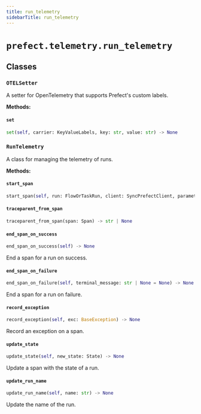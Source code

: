 ```yaml
---
title: run_telemetry
sidebarTitle: run_telemetry
---
```


# `prefect.telemetry.run_telemetry`

## Classes

### `OTELSetter` <sup><a href="https://github.com/prefecthq/prefect/blob/main/src/prefect/telemetry/run_telemetry.py#L35" target="_blank"><Icon icon="github" size="14" /></a></sup>


A setter for OpenTelemetry that supports Prefect's custom labels.


**Methods:**

#### `set` <sup><a href="https://github.com/prefecthq/prefect/blob/main/src/prefect/telemetry/run_telemetry.py#L40" target="_blank"><Icon icon="github" size="14" /></a></sup>

```python
set(self, carrier: KeyValueLabels, key: str, value: str) -> None
```

### `RunTelemetry` <sup><a href="https://github.com/prefecthq/prefect/blob/main/src/prefect/telemetry/run_telemetry.py#L45" target="_blank"><Icon icon="github" size="14" /></a></sup>


A class for managing the telemetry of runs.


**Methods:**

#### `start_span` <sup><a href="https://github.com/prefecthq/prefect/blob/main/src/prefect/telemetry/run_telemetry.py#L76" target="_blank"><Icon icon="github" size="14" /></a></sup>

```python
start_span(self, run: FlowOrTaskRun, client: SyncPrefectClient, parameters: dict[str, Any] | None = None) -> Span | None
```

#### `traceparent_from_span` <sup><a href="https://github.com/prefecthq/prefect/blob/main/src/prefect/telemetry/run_telemetry.py#L162" target="_blank"><Icon icon="github" size="14" /></a></sup>

```python
traceparent_from_span(span: Span) -> str | None
```

#### `end_span_on_success` <sup><a href="https://github.com/prefecthq/prefect/blob/main/src/prefect/telemetry/run_telemetry.py#L167" target="_blank"><Icon icon="github" size="14" /></a></sup>

```python
end_span_on_success(self) -> None
```

End a span for a run on success.


#### `end_span_on_failure` <sup><a href="https://github.com/prefecthq/prefect/blob/main/src/prefect/telemetry/run_telemetry.py#L176" target="_blank"><Icon icon="github" size="14" /></a></sup>

```python
end_span_on_failure(self, terminal_message: str | None = None) -> None
```

End a span for a run on failure.


#### `record_exception` <sup><a href="https://github.com/prefecthq/prefect/blob/main/src/prefect/telemetry/run_telemetry.py#L187" target="_blank"><Icon icon="github" size="14" /></a></sup>

```python
record_exception(self, exc: BaseException) -> None
```

Record an exception on a span.


#### `update_state` <sup><a href="https://github.com/prefecthq/prefect/blob/main/src/prefect/telemetry/run_telemetry.py#L194" target="_blank"><Icon icon="github" size="14" /></a></sup>

```python
update_state(self, new_state: State) -> None
```

Update a span with the state of a run.


#### `update_run_name` <sup><a href="https://github.com/prefecthq/prefect/blob/main/src/prefect/telemetry/run_telemetry.py#L209" target="_blank"><Icon icon="github" size="14" /></a></sup>

```python
update_run_name(self, name: str) -> None
```

Update the name of the run.

